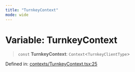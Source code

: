 ```yaml
---
title: "TurnkeyContext"
mode: wide
---
```

  
# Variable: TurnkeyContext

> `const` **TurnkeyContext**: `Context`\<`TurnkeyClientType`\>

Defined in: [contexts/TurnkeyContext.tsx:25](https://github.com/tkhq/sdk/blob/d88b5e1f9a6cca8e54e61f8a127aa90fcebeaa2e/packages/sdk-react/src/contexts/TurnkeyContext.tsx#L25)
